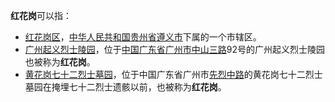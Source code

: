 '''红花岗'''可以指：
* [[红花岗区|红花岗区]]，[[中华人民共和国|中华人民共和国]][[贵州省|贵州省]][[遵义市|遵义市]]下属的一个市辖区。
* [[广州起义烈士陵园|广州起义烈士陵园]]，位于[[中国|中国]][[广东省|广东省]][[广州市|广州市]][[中山路_(广州)|中山三路]]92号的广州起义烈士陵园也被称为'''红花岗'''。
* [[黄花岗七十二烈士墓园|黄花岗七十二烈士墓园]]，位于中国广东省广州市[[先烈路_(广州)|先烈中路]]的黄花岗七十二烈士墓园在掩埋七十二烈士遗骸以前，也被称为'''红花岗'''。

{{disambig|Cat=三字中國相關消歧義}}
